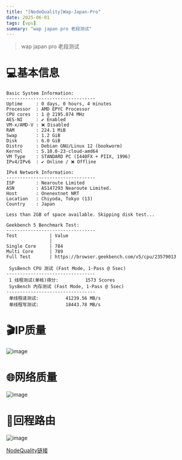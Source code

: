 ```yaml
---
title: "[NodeQuality]Wap-Japan-Pro"
date: 2025-06-01
tags: [vps]
summary: "wap japan pro 老段测试"
---
```


> wap japan pro 老段测试

# 💻基本信息
```
Basic System Information:
---------------------------------
Uptime     : 0 days, 0 hours, 4 minutes
Processor  : AMD EPYC Processor
CPU cores  : 1 @ 2195.874 MHz
AES-NI     : ✔ Enabled
VM-x/AMD-V : ❌ Disabled
RAM        : 224.1 MiB
Swap       : 1.2 GiB
Disk       : 6.0 GiB
Distro     : Debian GNU/Linux 12 (bookworm)
Kernel     : 5.10.0-23-cloud-amd64
VM Type    : STANDARD PC (I440FX + PIIX, 1996)
IPv4/IPv6  : ✔ Online / ❌ Offline

IPv4 Network Information:
---------------------------------
ISP        : Nearoute Limited
ASN        : AS147293 Nearoute Limited.
Host       : Onenextnet NRT
Location   : Chiyoda, Tokyo (13)
Country    : Japan

Less than 2GB of space available. Skipping disk test...

Geekbench 5 Benchmark Test:
---------------------------------
Test            | Value                         
                |                               
Single Core     | 784                           
Multi Core      | 789                           
Full Test       | https://browser.geekbench.com/v5/cpu/23579013

 SysBench CPU 测试 (Fast Mode, 1-Pass @ 5sec)
---------------------------------
 1 线程测试(单核)得分:          1573 Scores
 SysBench 内存测试 (Fast Mode, 1-Pass @ 5sec)
---------------------------------
 单线程读测试:          41239.56 MB/s
 单线程写测试:          18443.78 MB/s
```
# 🎬IP质量
 ![image](https://i.111666.best/image/doMprhVDy6vVFb0Wqt4FX0.webp)

# 🌐网络质量
 ![image](https://i.111666.best/image/pxFtEmCZS5OrfxbxO4ytmg.webp)

# 📍回程路由
 ![image](https://i.111666.best/image/x6Ol5WzhsaEHSmVcmgS10s.webp)


[NodeQuality链接](https://nodequality.com/r/SWJw7eLyZ9ckry3rKAEANS0D0L1r5bE1)








